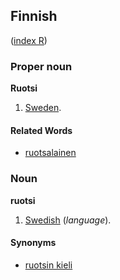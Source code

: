 ==Finnish==
([[Wiktionary:Finnish_index_r|index R]])

===Proper noun===
'''Ruotsi'''

# [[Sweden]].

====Related Words====
*[[ruotsalainen]]

===Noun===
'''ruotsi'''

# [[Swedish]] (''language'').

====Synonyms====
*[[ruotsin kieli]]
